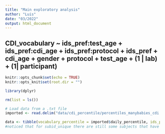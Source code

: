 ```yaml
---
title: "Main exploratory analysis"
author: "Luis"
date: "03/2022"
output: html_document
---
```


## CDI_vocabulary ~  ids_pref:test_age + ids_pref:cdi_age + ids_pref:protocol + ids_pref + cdi_age + gender + protocol + test_age + (1 | lab) + (1| participant)
```r
knitr::opts_chunk$set(echo = TRUE)
knitr::opts_knit$set(root.dir = "")
```

```r
library(dplyr)
```

```r
rm(list = ls())

# Load data from a .txt file
imported <- read.delim("data/cdi_percentile/percentiles_manybabies_cdi.txt") 

data <- tibble(vocabulary_percentile = imported$daily_percentile, ids_pref = imported$IDS_pref, test_age = imported$age_days, cdi_age = imported$CDI.agedays, protocol = imported$method, gender = imported$gender, lab = imported$labid, participant = imported$subid)
#noticed that for subid_unique there are still some subjects that have the same id.
```

